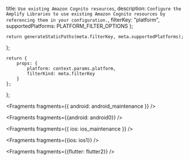   title: `Use existing Amazon Cognito resources`,
  description: `Configure the Amplify Libraries to use existing Amazon Cognito resources by referencing them in your configuration.`,
  filterKey: "platform",
  supportedPlatforms: PLATFORM_FILTER_OPTIONS
};
      


    return generateStaticPaths(meta.filterKey, meta.supportedPlatforms);
};

    return {
        props: {
            platform: context.params.platform,
            filterKind: meta.filterKey
        }
    };
};


<Fragments fragments={{ android: android_maintenance }} />


<Fragments fragments={{android: android0}} />


<Fragments fragments={{ ios: ios_maintenance }} />


<Fragments fragments={{ios: ios1}} />


<Fragments fragments={{flutter: flutter2}} />
